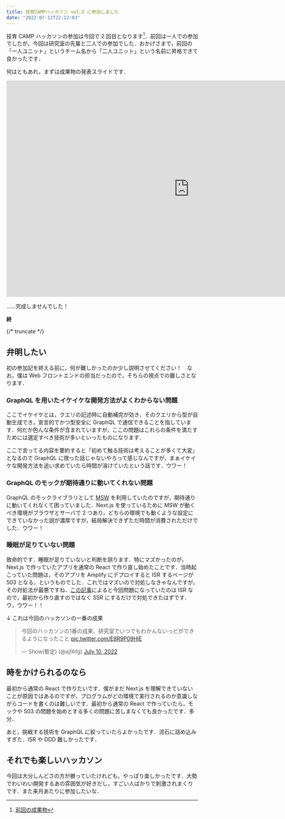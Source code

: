 ```yaml
---
title: 技育CAMPハッカソン vol.5 に参加しました
date: "2022-07-12T22:12:03"
---
```


技育 CAMP ハッカソンの参加は今回で 2 回目となります[^1]．前回は一人での参加でしたが，今回は研究室の先輩と二人での参加でした．おかげさまで，前回の「一人ユニット」というチーム名から「二人ユニット」という名前に昇格できて良かったです．

[^1]: [前回の成果物](https://github.com/ajfAfg/emojion)

何はともあれ，まずは成果物の発表スライドです．

<iframe src="https://docs.google.com/presentation/d/e/2PACX-1vThohr7TaWkSfmE0Fkqj9DVIBzGli7eFANHvUhdbsZNlsCVlbNTSGY9Uq8Ox64TqnaePWMarnbedali/embed?start=false&loop=false&delayms=3000" frameborder="0" width="960" height="569" allowfullscreen="true" mozallowfullscreen="true" webkitallowfullscreen="true"></iframe>

……完成しませんでした！

<p style={{"text-align": "right"}}><b>終</b></p>

{/* truncate */}

## 弁明したい

初の参加記を終える前に，何が難しかったのか少し説明させてください！　なお，僕は Web フロントエンドの担当だったので，そちらの視点での難しさとなります．

### GraphQL を用いたイケイケな開発方法がよくわからない問題

ここでイケイケとは，クエリの記述時に自動補完が効き，そのクエリから型が自動生成でき，宣言的でかつ型安全に GraphQL で通信できることを指しています．何だか色んな条件が含まれていますが，ここの問題はこれらの条件を満たすためには選定すべき技術が多いといったものになります．

ここで言ってる内容を要約すると「初めて触る技術は考えることが多くて大変」となるので GraphQL に限った話じゃないやろって感じなんですが，まぁイケイケな開発方法を追い求めていたら時間が溶けていたという話です．ウワー！

### GraphQL のモックが期待通りに動いてくれない問題

GraphQL のモックライブラリとして [MSW](https://github.com/mswjs/msw) を利用していたのですが，期待通りに動いてくれなくて困っていました．Next.js を使っているために MSW が動くべき環境がブラウザとサーバで 2 つあり，どちらの環境でも動くような設定にできていなかった説が濃厚ですが，結局解決できずただ時間が消費されただけでした．ウワー！

### 睡眠が足りていない問題

致命的です．睡眠が足りていないと判断を誤ります．特にマズかったのが，Next.js で作っていたアプリを通常の React で作り直し始めたことです．当時起こっていた問題は，そのアプリを Amplify にデプロイすると ISR するページが 503 となる，というものでした．これではマズいので対処しなきゃなんですが，その対処法が最悪ですね．[この記事](https://zenn.dev/eringiv3/articles/5fa044cc92c3a3)によると今回問題になっていたのは ISR なので，最初から作り直すのではなく SSR にするだけで対処できたはずです．ウ，ウワー！！

↓ これは今回のハッカソンの一番の成果

<blockquote class="twitter-tweet"><p lang="ja" dir="ltr">今回のハッカソンの1番の成果、研究室でいつでもわかんないっピができるようになったこと <a href="https://t.co/E8R9P09HlE">pic.twitter.com/E8R9P09HlE</a></p>&mdash; Show(暫定) (@ajfAfg) <a href="https://twitter.com/ajfAfg/status/1546073798008483840?ref_src=twsrc%5Etfw">July 10, 2022</a></blockquote> <script async src="https://platform.twitter.com/widgets.js" charset="utf-8"></script>

## 時をかけられるのなら

最初から通常の React で作りたいです．僕がまだ Next.js を理解できていないことが原因ではあるのですが，プログラムがどの環境で実行されるのか意識しながらコードを書くのは難しいです．最初から通常の React で作っていたら，モックや 503 の問題を始めとする多くの問題に苦しまなくても良かったです．多分．

あと，挑戦する技術を GraphQL に絞っていたらよかったです．流石に詰め込みすぎた．ISR や DDD 難しかったです．

## それでも楽しいハッカソン

今回は大分しんどさの方が勝っていたけれども，やっぱり楽しかったです．大勢でわいわい開発するあの雰囲気が好きだし，すごい人ばかりで刺激されまくりです．また来月あたりに参加したいな．

<!-- ## まとめ

GraphQL かなり面白かったので，今後も使っていきたいです．今回は GraphQL のクライアントとして [Apollo Client](https://github.com/apollographql/apollo-client) を使ったけど，次は [Relay](https://github.com/facebook/relay) や [urql](https://github.com/FormidableLabs/urql) も使ってみたい．サーバも書きたい！ -->
